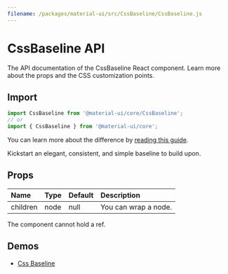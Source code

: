 ```yaml
---
filename: /packages/material-ui/src/CssBaseline/CssBaseline.js
---
```



<!--- This documentation is automatically generated, do not try to edit it. -->

# CssBaseline API

<p className="description">The API documentation of the CssBaseline React component. Learn more about the props and the CSS customization points.</p>

## Import

```js
import CssBaseline from '@material-ui/core/CssBaseline';
// or
import { CssBaseline } from '@material-ui/core';
```

You can learn more about the difference by [reading this guide](/guides/minimizing-bundle-size/).

Kickstart an elegant, consistent, and simple baseline to build upon.

## Props

| Name | Type | Default | Description |
|:-----|:-----|:--------|:------------|
| <span className="prop-name">children</span> | <span className="prop-type">node</span> | <span className="prop-default">null</span> | You can wrap a node. |

The component cannot hold a ref.


## Demos

- [Css Baseline](/components/css-baseline/)

